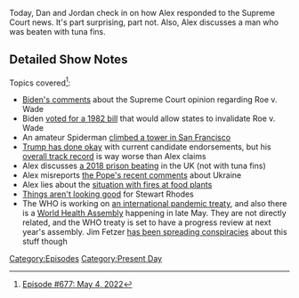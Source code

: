 {{DEFAULTSORT:
    #_EPISODE_0677:May 4, 2022
}}{{Episode
    | title           = May 4, 2022
    | caption         = Listen to this episode on [https://knowledgefight.libsyn.com/677-may-4-2022 Libsyn] [https://open.spotify.com/episode/1ysFRv4fiHYBXz0JQKk5jS Spotify], Read the [[Transcript/677: May 4, 2022|Unofficial Transcript]]
    | episodeNumber   = 677
    | length          = 01:30:53
    | airDate         = May 6, 2022
    | coverageDate    = May 4, 2022
    | episodeType     = [[:Category:Present Day|Present Day]]
    | previousEpisode = [[676: April 29, 2022]]
    | nextEpisode     = [[678: July 29-30, 2003]]
}}

{{Stub}}

Today, Dan and Jordan check in on how Alex responded to the Supreme Court news.  It's part surprising, part not.  Also, Alex discusses a man who was beaten with tuna fins.

==Detailed Show Notes==

Topics covered<ref>[https://knowledgefight.com/research/2022/5/5/episode-677-may-4-2022 Episode #677: May 4, 2022]</ref>:

*[https://www.whitehouse.gov/briefing-room/speeches-remarks/2022/05/03/remarks-by-president-biden-before-air-force-one-departure-15/ Biden's comments] about the Supreme Court opinion regarding Roe v. Wade
*Biden [https://www.nytimes.com/2019/03/29/us/politics/biden-abortion-rights.html voted for a 1982 bill] that would allow states to invalidate Roe v. Wade
*An amateur Spiderman [https://abc7news.com/man-climbing-salesforce-tower-pro-life-spiderman-maison-des-champs-climber/11815461/ climbed a tower in San Francisco]
*[https://thehill.com/news/campaign/3477112-the-trump-endorsed-candidates-that-have-won-their-primaries/ Trump has done okay] with current candidate endorsements, but his [https://ballotpedia.org/Endorsements_by_Donald_Trump overall track record] is way worse than Alex claims
*Alex discusses [https://news.yahoo.com/anthony-smith-attacked-jail-tortured-own-baby-091208848.html a 2018 prison beating] in the UK (not with tuna fins)
*Alex misreports [https://www.corriere.it/cronache/22_maggio_03/pope-francis-putin-e713a1de-cad0-11ec-84d1-341c28840c78.shtml the Pope's recent comments] about Ukraine
*Alex lies about the [https://www.factcheck.org/2022/05/unfounded-claims-about-frequency-and-causes-of-food-plant-fires/ situation with fires at food plants]
*[https://www.justice.gov/usao-dc/press-release/file/1499056/download Things aren't looking good] for Stewart Rhodes
*The WHO is working on [https://www.consilium.europa.eu/en/policies/coronavirus/pandemic-treaty/ an international pandemic treaty], and also there is a [https://www.who.int/about/governance/world-health-assembly World Health Assembly] happening in late May. They are not directly related, and the WHO treaty is set to have a progress review at next year's assembly. Jim Fetzer [https://jamesfetzer.org/2022/04/pandemic-treaty-will-hand-who-keys-to-global-government/ has been spreading conspiracies] about this stuff though

[[Category:Episodes]]
[[Category:Present Day]]
